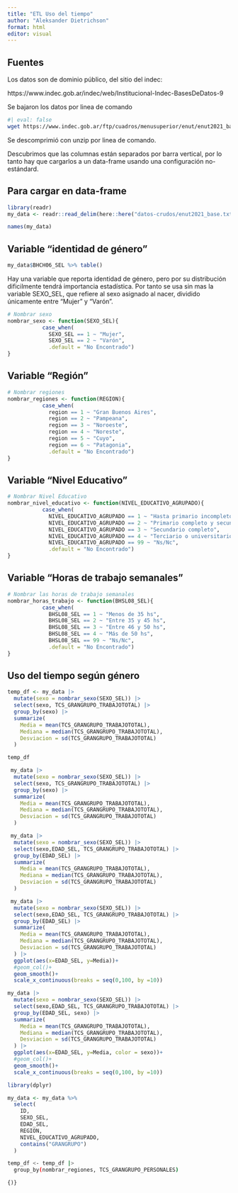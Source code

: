 ```yaml
---
title: "ETL Uso del tiempo"
author: "Aleksander Dietrichson"
format: html
editor: visual
---
```


## Fuentes

Los datos son de dominio público, del sitio del indec:

https://www.indec.gob.ar/indec/web/Institucional-Indec-BasesDeDatos-9

Se bajaron los datos por linea de comando

```bash
#| eval: false
wget https://www.indec.gob.ar/ftp/cuadros/menusuperior/enut/enut2021_base.zip
```

Se descomprimió con unzip por linea de comando.

Descubrimos que las columnas están separados por barra vertical, por lo tanto hay que cargarlos a un data-frame usando una configuración no-estándard.

## Para cargar en data-frame

```r
library(readr)
my_data <- readr::read_delim(here::here("datos-crudos/enut2021_base.txt"), delim = "|")
```

```r
names(my_data)
```

## Variable "identidad de género"

```r
my_data$BHCH06_SEL %>% table()

```

Hay una variable que reporta identidad de género, pero por su distribución dificilmente tendrá importancia estadística. Por tanto se usa sin mas la variable SEXO_SEL, que refiere al sexo asignado al nacer, dividido únicamente entre "Mujer" y "Varón".

```r
# Nombrar sexo 
nombrar_sexo <- function(SEXO_SEL){
           case_when(
             SEXO_SEL == 1 ~ "Mujer",
             SEXO_SEL == 2 ~ "Varón",
             .default = "No Encontrado")
}
```

## Variable "Región"

```r
# Nombrar regiones 
nombrar_regiones <- function(REGION){
           case_when(
             region == 1 ~ "Gran Buenos Aires",
             region == 2 ~ "Pampeana",
             region == 3 ~ "Noroeste",
             region == 4 ~ "Noreste",
             region == 5 ~ "Cuyo",
             region == 6 ~ "Patagonia",
             .default = "No Encontrado")
}

```

## Variable "Nivel Educativo"

```r
# Nombrar Nivel Educativo
nombrar_nivel_educativo <- function(NIVEL_EDUCATIVO_AGRUPADO){
           case_when(
             NIVEL_EDUCATIVO_AGRUPADO == 1 ~ "Hasta primario incompleto",
             NIVEL_EDUCATIVO_AGRUPADO == 2 ~ "Primario completo y secundario incompleto",
             NIVEL_EDUCATIVO_AGRUPADO == 3 ~ "Secundario completo",
             NIVEL_EDUCATIVO_AGRUPADO == 4 ~ "Terciario o universitario incompleto y más",
             NIVEL_EDUCATIVO_AGRUPADO == 99 ~ "Ns/Nc",
             .default = "No Encontrado")
}

```

## Variable "Horas de trabajo semanales"

```r
# Nombrar las horas de trabajo semanales 
nombrar_horas_trabajo <- function(BHSL08_SEL){
           case_when(
             BHSL08_SEL == 1 ~ "Menos de 35 hs",
             BHSL08_SEL == 2 ~ "Entre 35 y 45 hs",
             BHSL08_SEL == 3 ~ "Entre 46 y 50 hs",
             BHSL08_SEL == 4 ~ "Más de 50 hs",
             BHSL08_SEL == 99 ~ "Ns/Nc",
             .default = "No Encontrado")
}
```

## Uso del tiempo según género

```r
temp_df <- my_data |>
  mutate(sexo = nombrar_sexo(SEXO_SEL)) |>
  select(sexo, TCS_GRANGRUPO_TRABAJOTOTAL) |>
  group_by(sexo) |>
  summarize(
    Media = mean(TCS_GRANGRUPO_TRABAJOTOTAL),
    Mediana = median(TCS_GRANGRUPO_TRABAJOTOTAL),
    Desviacion = sd(TCS_GRANGRUPO_TRABAJOTOTAL)
  )

temp_df
```

```r
 my_data |>
  mutate(sexo = nombrar_sexo(SEXO_SEL)) |>
  select(sexo, TCS_GRANGRUPO_TRABAJOTOTAL) |>
  group_by(sexo) |>
  summarize(
    Media = mean(TCS_GRANGRUPO_TRABAJOTOTAL),
    Mediana = median(TCS_GRANGRUPO_TRABAJOTOTAL),
    Desviacion = sd(TCS_GRANGRUPO_TRABAJOTOTAL)
  )

```


```r
 my_data |>
  mutate(sexo = nombrar_sexo(SEXO_SEL)) |>
  select(sexo,EDAD_SEL, TCS_GRANGRUPO_TRABAJOTOTAL) |>
  group_by(EDAD_SEL) |>
  summarize(
    Media = mean(TCS_GRANGRUPO_TRABAJOTOTAL),
    Mediana = median(TCS_GRANGRUPO_TRABAJOTOTAL),
    Desviacion = sd(TCS_GRANGRUPO_TRABAJOTOTAL)
  ) 
```

```r
 my_data |>
  mutate(sexo = nombrar_sexo(SEXO_SEL)) |>
  select(sexo,EDAD_SEL, TCS_GRANGRUPO_TRABAJOTOTAL) |>
  group_by(EDAD_SEL) |>
  summarize(
    Media = mean(TCS_GRANGRUPO_TRABAJOTOTAL),
    Mediana = median(TCS_GRANGRUPO_TRABAJOTOTAL),
    Desviacion = sd(TCS_GRANGRUPO_TRABAJOTOTAL)
  ) |> 
  ggplot(aes(x=EDAD_SEL, y=Media))+
  #geom_col()+
  geom_smooth()+
  scale_x_continuous(breaks = seq(0,100, by =10))
```


```r
my_data |>
  mutate(sexo = nombrar_sexo(SEXO_SEL)) |>
  select(sexo,EDAD_SEL, TCS_GRANGRUPO_TRABAJOTOTAL) |>
  group_by(EDAD_SEL, sexo) |>
  summarize(
    Media = mean(TCS_GRANGRUPO_TRABAJOTOTAL),
    Mediana = median(TCS_GRANGRUPO_TRABAJOTOTAL),
    Desviacion = sd(TCS_GRANGRUPO_TRABAJOTOTAL)
  ) |> 
  ggplot(aes(x=EDAD_SEL, y=Media, color = sexo))+
  #geom_col()+
  geom_smooth()+
  scale_x_continuous(breaks = seq(0,100, by =10))

```


```r
library(dplyr)

my_data <- my_data %>% 
  select(
    ID,
    SEXO_SEL,
    EDAD_SEL,
    REGION,
    NIVEL_EDUCATIVO_AGRUPADO,
    contains("GRANGRUPO")
  )
```

```bash
temp_df <- temp_df |>
  group_by(nombrar_regiones, TCS_GRANGRUPO_PERSONALES)
```

`{)}`
